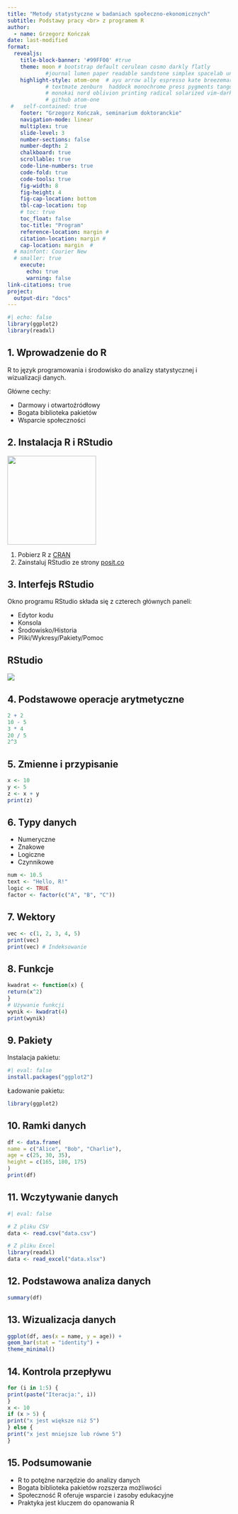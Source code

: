 ```yaml
---
title: "Metody statystyczne w badaniach społeczno-ekonomicznych"
subtitle: Podstawy pracy <br> z programem R
author: 
  - name: Grzegorz Kończak
date: last-modified
format: 
  revealjs:
    title-block-banner: '#99FF00' #true
    theme: moon # bootstrap default cerulean cosmo darkly flatly 
            #journal lumen paper readable sandstone simplex spacelab united yeti 
    highlight-style: atom-one  # ayu arrow ally espresso kate breezemark default  
            # textmate zenburn  haddock monochrome press pygments tango dracula 
            # monokai nord oblivion printing radical solarized vim-dark gruvbox 
            # github atom-one
 #   self-contained: true
    footer: "Grzegorz Kończak, seminarium doktoranckie"
    navigation-mode: linear
    multiplex: true
    slide-level: 3
    number-sections: false
    number-depth: 2
    chalkboard: true
    scrollable: true
    code-line-numbers: true
    code-fold: true
    code-tools: true
    fig-width: 8
    fig-height: 4
    fig-cap-location: bottom
    tbl-cap-location: top
    # toc: true
    toc_float: false
    toc-title: "Program"
    reference-location: margin #
    citation-location: margin #
    cap-location: margin  #
  # mainfont: Courier New
  # smaller: true
    execute:
      echo: true
      warning: false
link-citations: true
project:
  output-dir: "docs"
---
```


```r
#| echo: false
library(ggplot2)
library(readxl)
```

## 1. Wprowadzenie do R

R to język programowania i środowisko do analizy statystycznej i wizualizacji danych.

Główne cechy:

-   Darmowy i otwartoźródłowy
-   Bogata biblioteka pakietów
-   Wsparcie społeczności

## 2. Instalacja R i RStudio

![](pic/R.png){.absolute top="0" right="0" width="200" height="200"}

1.  Pobierz R z [CRAN](https://cran.r-project.org/)
2.  Zainstaluj RStudio ze strony [posit.co](https://posit.co/download/rstudio-desktop/)

## 3. Interfejs RStudio

Okno programu RStudio składa się z czterech głównych paneli: 

- Edytor kodu 
- Konsola 
- Środowisko/Historia 
- Pliki/Wykresy/Pakiety/Pomoc

## RStudio

![](pic/RStudio.png){.lightbox}

## 4. Podstawowe operacje arytmetyczne {.smaller}

```r
2 + 2
10 - 5
3 * 4
20 / 5
2^3

```

## 5. Zmienne i przypisanie {.smaller}

```r
x <- 10
y <- 5
z <- x + y
print(z)
```

## 6. Typy danych

-   Numeryczne
-   Znakowe
-   Logiczne
-   Czynnikowe

```r
num <- 10.5
text <- "Hello, R!"
logic <- TRUE
factor <- factor(c("A", "B", "C"))
```

## 7. Wektory

```r
vec <- c(1, 2, 3, 4, 5)
print(vec)
print(vec) # Indeksowanie
```

## 8. Funkcje

```r
kwadrat <- function(x) {
return(x^2)
}
# Używanie funkcji
wynik <- kwadrat(4)
print(wynik)
```

## 9. Pakiety

Instalacja pakietu:

```r
#| eval: false
install.packages("ggplot2")
```

Ładowanie pakietu:

```r
library(ggplot2)
```

## 10. Ramki danych

```r
df <- data.frame(
name = c("Alice", "Bob", "Charlie"),
age = c(25, 30, 35),
height = c(165, 180, 175)
)
print(df)
```

## 11. Wczytywanie danych

```r
#| eval: false

# Z pliku CSV
data <- read.csv("data.csv")

# Z pliku Excel
library(readxl)
data <- read_excel("data.xlsx")
```

## 12. Podstawowa analiza danych

```r
summary(df)
```

## 13. Wizualizacja danych

```r
ggplot(df, aes(x = name, y = age)) +
geom_bar(stat = "identity") +
theme_minimal()
```

## 14. Kontrola przepływu

```r
for (i in 1:5) {
print(paste("Iteracja:", i))
}
x <- 10
if (x > 5) {
print("x jest większe niż 5")
} else {
print("x jest mniejsze lub równe 5")
}
```

## 15. Podsumowanie

-   R to potężne narzędzie do analizy danych
-   Bogata biblioteka pakietów rozszerza możliwości
-   Społeczność R oferuje wsparcie i zasoby edukacyjne
-   Praktyka jest kluczem do opanowania R

